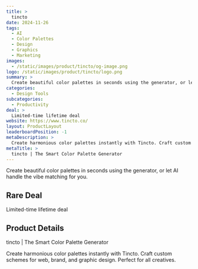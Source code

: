 ```yaml
---
title: >
  tincto
date: 2024-11-26
tags:
  - AI
  - Color Palettes
  - Design
  - Graphics
  - Marketing
images:
  - /static/images/product/tincto/og-image.png
logo: /static/images/product/tincto/logo.png
summary: >
  Create beautiful color palettes in seconds using the generator, or let AI handle the vibe matching for you.
categories:
  - Design Tools
subcategories:
  - Productivity
deal: >
  Limited-time lifetime deal
website: https://www.tincto.co/
layout: ProductLayout
leaderboardPosition: -1
metaDescription: >
  Create harmonious color palettes instantly with Tincto. Craft custom schemes for web, brand, and graphic design. Perfect for all creatives.
metaTitle: >
  tincto | The Smart Color Palette Generator
---
```

Create beautiful color palettes in seconds using the generator, or let AI handle the vibe matching for you.

## Rare Deal

Limited-time lifetime deal

## Product Details

tincto | The Smart Color Palette Generator

Create harmonious color palettes instantly with Tincto. Craft custom schemes for web, brand, and graphic design. Perfect for all creatives.
